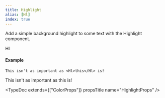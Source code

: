 ```yaml
---
title: Highlight
alias: [Hl]
index: true
---
```




Add a simple background highlight to some text with the Highlight component.

<Hint alias>Hl</Hint>

<ExtendsColorProps />

#### Example

```mdx
This isn't as important as <Hl>this</Hl> is!
```

This isn't as important as <Hl>this</Hl> is!


<TypeDoc 
    extends={["ColorProps"]}
    propsTitle
    name="HighlightProps"
/>

